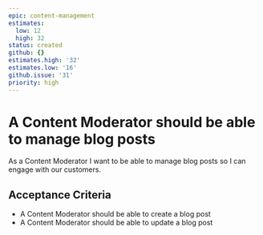 ```yaml
---
epic: content-management
estimates:
  low: 12
  high: 32
status: created
github: {}
estimates.high: '32'
estimates.low: '16'
github.issue: '31'
priority: high
---
```

# A Content Moderator should be able to manage blog posts

As a Content Moderator I want to be able to manage blog posts so I can engage with our customers.

## Acceptance Criteria

*   A Content Moderator should be able to create a blog post
*   A Content Moderator should be able to update a blog post
